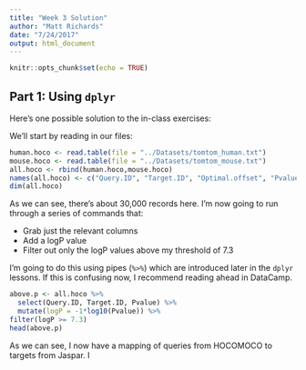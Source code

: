 ```yaml
---
title: "Week 3 Solution"
author: "Matt Richards"
date: "7/24/2017"
output: html_document
---
```


```r
knitr::opts_chunk$set(echo = TRUE)
```

## Part 1: Using `dplyr`

Here's one possible solution to the in-class exercises:

We'll start by reading in our files:

```r
human.hoco <- read.table(file = "../Datasets/tomtom_human.txt")
mouse.hoco <- read.table(file = "../Datasets/tomtom_mouse.txt")
all.hoco <- rbind(human.hoco,mouse.hoco)
names(all.hoco) <- c("Query.ID", "Target.ID", "Optimal.offset", "Pvalue","Evalue","Qvalue","Overlap","Query.consensus","Target.consensus","Orientation")
dim(all.hoco)
```

As we can see, there's about 30,000 records here. I'm now going to run through a series of commands that:

* Grab just the relevant columns
* Add a logP value
* Filter out only the logP values above my threshold of 7.3

I'm going to do this using pipes (`%>%`) which are introduced later in the `dplyr` lessons. If this is confusing now, I recommend reading ahead in DataCamp.

```r
above.p <- all.hoco %>% 
  select(Query.ID, Target.ID, Pvalue) %>%
  mutate(logP = -1*log10(Pvalue)) %>%
filter(logP >= 7.3)
head(above.p)
```

As we can see, I now have a mapping of queries from HOCOMOCO to targets from Jaspar. I 